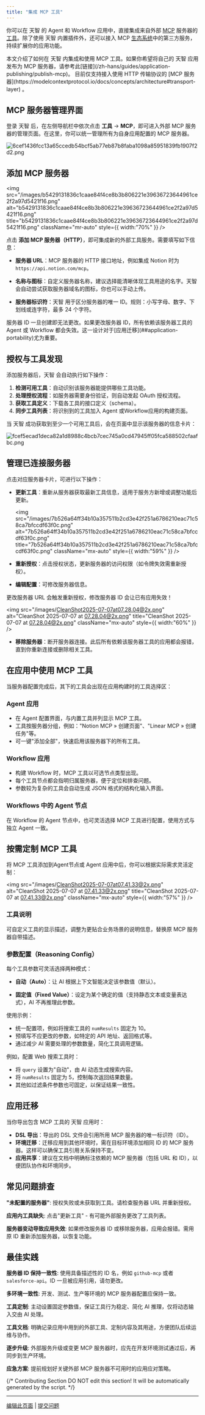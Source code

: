 ```yaml
---
title: "集成 MCP 工具"
---
```


你可以在 天智 的 Agent 和 Workflow 应用中，直接集成来自外部 [MCP](https://modelcontextprotocol.io/introduction) 服务器的[工具](https://modelcontextprotocol.io/docs/concepts/tools)。除了使用 天智 内置插件外，还可以接入 MCP [生态系统](https://mcpservers.org/)中的第三方服务，持续扩展你的应用功能。

<Note>
  本文介绍了如何在 天智 内集成和使用 MCP 工具。如果你希望将自己的 天智 应用发布为 MCP 服务器，请参考此[链接](/zh-hans/guides/application-publishing/publish-mcp)。
</Note>

<Info>
  目前仅支持接入使用 HTTP 传输协议的 [MCP 服务器](https://modelcontextprotocol.io/docs/concepts/architecture#transport-layer) 。
</Info>

## MCP 服务器管理界面

登录 天智 后，在左侧导航栏中依次点击 **工具** → **MCP**，即可进入外部 MCP 服务器的管理页面。在这里，你可以统一管理所有为自身应用配置的 MCP 服务器。

![6cef1436fcc13a65ccedb54bcf5ab77eb87b8faba1098a85951839fb1907f2d2.png](/images/6cef1436fcc13a65ccedb54bcf5ab77eb87b8faba1098a85951839fb1907f2d2.png)

## 添加 MCP 服务器

<img
  src="/images/b5429131836c1caae84f4ce8b3b806221e39636723644961ce2f2a97d5421f16.png"
  alt="b5429131836c1caae84f4ce8b3b806221e39636723644961ce2f2a97d5421f16.png"
  title="b5429131836c1caae84f4ce8b3b806221e39636723644961ce2f2a97d5421f16.png"
  className="mr-auto"
  style={{ width:"70%" }}
/>

点击 **添加 MCP 服务器（HTTP）**，即可集成新的外部工具服务。需要填写如下信息：

* **服务器 URL**：MCP 服务器的 HTTP 接口地址，例如集成 Notion 时为 `https://api.notion.com/mcp`。

* **名称与图标**：自定义服务器名称，建议选择能清晰体现工具用途的名字。天智 会自动尝试获取服务器域名的图标，你也可以手动上传。

* **服务器标识符**：天智 用于区分服务器的唯一 ID。规则：小写字母、数字、下划线或连字符，最多 24 个字符。

<Warning>
  服务器 ID 一旦创建即无法更改。如果更改服务器 ID，所有依赖该服务器工具的 Agent 或 Workflow 都会失效。这一设计对于[应用迁移](##application-portability)尤为重要。
</Warning>

## 授权与工具发现

添加服务器后，天智 会自动执行如下操作：

1. **检测可用工具**：自动识别该服务器能提供哪些工具功能。
2. **处理授权流程**：如服务器需要身份验证，则自动发起 OAuth 授权流程。
3. **获取工具定义**：下载各工具的接口定义（schema）。
4. **同步工具列表**：将识别到的工具加入 Agent 或Workflow应用的构建页面。

当 天智 成功获取到至少一个可用工具后，会在页面中显示该服务器的信息卡片：

![fcef5ecad1deca82a1d8988c4bcb7cec745a0cd47945ff05fca588502cfaafbc.png](/images/fcef5ecad1deca82a1d8988c4bcb7cec745a0cd47945ff05fca588502cfaafbc.png)

## 管理已连接服务器

点击对应服务器卡片，可进行以下操作：

* **更新工具**：重新从服务器获取最新工具信息，适用于服务方新增或调整功能后更新。

  <img
    src="/images/7b526a64ff34b10a357511b2cd3e42f251a6786210eac71c58ca7bfccdf63f0c.png"
    alt="7b526a64ff34b10a357511b2cd3e42f251a6786210eac71c58ca7bfccdf63f0c.png"
    title="7b526a64ff34b10a357511b2cd3e42f251a6786210eac71c58ca7bfccdf63f0c.png"
    className="mx-auto"
    style={{ width:"59%" }}
  />

* **重新授权**：点击授权状态，更新服务器的访问权限（如令牌失效需重新授权）。

* **编辑配置**：可修改服务器信息。

<Warning>
  更改服务器 URL 会触发重新授权，修改服务器 ID 会让已有应用失效！
</Warning>

<img
  src="/images/CleanShot2025-07-07at07.28.04@2x.png"
  alt="CleanShot 2025-07-07 at 07.28.04@2x.png"
  title="CleanShot 2025-07-07 at 07.28.04@2x.png"
  className="mx-auto"
  style={{ width:"60%" }}
/>

* **移除服务器**：断开服务器连接。此后所有依赖该服务器工具的应用都会报错，直到你重新连接或删除相关工具。

## 在应用中使用 MCP 工具

当服务器配置完成后，其下的工具会出现在应用构建时的工具选择区：

### Agent 应用

- 在 Agent 配置界面，与内置工具并列显示 MCP 工具。
- 工具按服务器分组，例如："Notion MCP » 创建页面"、"Linear MCP » 创建任务"等。
- 可一键"添加全部"，快速启用该服务器下的所有工具。

### Workflow 应用

- 构建 Workflow 时，MCP 工具以可选节点类型出现。
- 每个工具节点都会指明归属服务器，便于定位和排查问题。
- 参数较为复杂的工具会自动生成 JSON 格式的结构化输入界面。

### Workflows 中的 Agent 节点

在 Workflow 的 Agent 节点中，也可灵活选择 MCP 工具进行配置，使用方式与独立 Agent 一致。

## 按需定制 MCP 工具

将 MCP 工具添加到Agent节点或 Agent 应用中后，你可以根据实际需求灵活定制：

<img
  src="/images/CleanShot2025-07-07at07.41.33@2x.png"
  alt="CleanShot 2025-07-07 at 07.41.33@2x.png"
  title="CleanShot 2025-07-07 at 07.41.33@2x.png"
  className="mx-auto"
  style={{ width:"57%" }}
/>

### 工具说明

可自定义工具的显示描述，调整为更贴合业务场景的说明信息，替换原 MCP 服务器自带描述。

### 参数配置（Reasoning Config）

每个工具参数可灵活选择两种模式：

* **自动（Auto）**：让 AI 根据上下文智能决定该参数值（默认）。

* **固定值（Fixed Value）**：设定为某个确定的值（支持静态文本或变量表达式），AI 不再推理此参数。

使用示例：

* 统一配置项，例如将搜索工具的 `numResults` 固定为 10。
* 预填写不应更改的参数，如特定的 API 地址、返回格式等。
* 通过减少 AI 需要处理的参数数量，简化工具调用逻辑。

例如，配置 Web 搜索工具时：

* 将 `query` 设置为"自动"，由 AI 动态生成搜索内容。
* 将 `numResults` 固定为 5，控制每次返回结果数量。
* 其他如过滤条件参数也可固定，以保证结果一致性。

## 应用迁移

当你导出包含 MCP 工具的 天智 应用时：

* **DSL 导出**：导出的 DSL 文件会引用所用 MCP 服务器的唯一标识符（ID）。
* **环境迁移**：迁移应用到其他环境时，需在目标环境添加相同 ID 的 MCP 服务器。这样可以确保工具引用关系保持不变。
* **应用共享**：建议在文档中明确标注依赖的 MCP 服务器（包括 URL 和 ID），以便团队协作和环境同步。


## 常见问题排查

**"未配置的服务器"**: 授权失败或未获取到工具。请检查服务器 URL 并重新授权。

**应用内工具缺失**: 点击"更新工具" - 有可能外部服务更改了工具列表。

**服务器变动导致应用失效**: 如果修改服务器 ID 或移除服务器，应用会报错。需用原 ID 重新添加服务器，以恢复功能。

## 最佳实践

**服务器 ID 保持一致性**: 使用具备描述性的 ID 名，例如 `github-mcp` 或者 `salesforce-api`。ID 一旦被应用引用，请勿更改。

**多环境一致性**: 开发、测试、生产等环境的 MCP 服务器配置应保持一致。

**工具定制**: 主动设置固定参数值，保证工具行为稳定、简化 AI 推理，仅将动态输入交由 AI 处理。

**工具文档**: 明确记录应用中用到的外部工具、定制内容及其用途，方便团队后续运维与协作。

**逐步升级**: 外部服务升级或变更 MCP 服务器时，应先在开发环境测试通过后，再同步到生产环境。

**应急方案**: 提前规划好关键外部 MCP 服务器不可用时的应用应对策略。

{/*
Contributing Section
DO NOT edit this section!
It will be automatically generated by the script.
*/}

---

[编辑此页面](https://github.com/langgenius/dify-docs/edit/main/zh-hans/guides/tools/mcp.mdx) | [提交问题](https://github.com/langgenius/dify-docs/issues/new?template=docs.yml)

